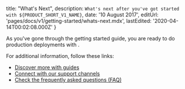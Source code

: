 
  title: "What's Next",
  description: `What's next after you've got started with ${PRODUCT_SHORT_V1_NAME}`,
  date: '10 August 2017',
  editUrl: 'pages/docs/v1/getting-started/whats-next.mdx',
  lastEdited: '2020-04-14T00:02:08.000Z'
}

As you've gone through the getting started guide, you are ready to do production deployments with <ProductShortV1Name />.

For additional information, follow these links:

- [Discover more with guides](/docs/deployment-types/lifecycle)
- [Connect with our support channels](/docs/other/support-channels)
- [Check the frequently asked questions (FAQ)](/docs/other/faq)

